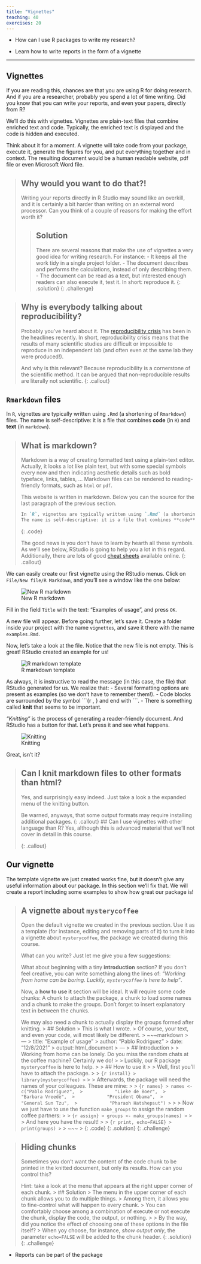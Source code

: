 ```yaml
---
title: "Vignettes"
teaching: 40
exercises: 20
---
```


::: questions
- How can I use R packages to write my research?
:::

::: objectives
- Learn how to write reports in the form of a vignette
:::



---

## Vignettes

If you are reading this, chances are that you are using R for doing research.
And if you are a researcher, probably you spend a lot of time writing.
Did you know that you can write your reports, and even your papers, directly from R?

We'll do this with vignettes.
Vignettes are plain-text files that combine enriched text and code.
Typically, the enriched text is displayed and the code is hidden and executed.

Think about it for a moment.
A vignette will take code from your package, execute it, generate the figures for you, and put everything together and in context.
The resulting document would be a human readable website, pdf file or even Microsoft Word file.

> ## Why would you want to do that?!
> Writing your reports directly in R Studio may sound like an overkill, and it is certainly a bit harder than writing on an external word processor.
> Can you think of a couple of reasons for making the effort worth it?
>
> > ## Solution
> > There are several reasons that make the use of vignettes a very good idea for writing research.
> > For instance:
> > - It keeps all the work tidy in a single project folder.
> > - The document describes and performs the calculations, instead of only describing them.
> > - The document can be read as a text, but interested enough readers can also execute it, test it. In short: reproduce it.
> {: .solution}
{: .challenge}

> ## Why is everybody talking about reproducibility?
> Probably you've heard about it.
> The [reproducibility crisis](https://en.wikipedia.org/wiki/Replication_crisis) has been in the headlines recently.
> In short, reproducibility crisis means that the results of many scientific studies are difficult or impossible to reproduce in an independent lab (and often even at the same lab they were produced!).
> 
> And why is this relevant?
> Because reproducibility is a cornerstone of the scientific method.
> It can be argued that non-reproducible results are literally not scientific.
{: .callout}

## `Rmarkdown` files

In `R`, vignettes are typically written using `.Rmd` (a shortening of `Rmarkdown`) files.
The name is self-descriptive: it is a file that combines **code** (in `R`) and **text** (in `markdown`).

> ## What is markdown?
> Markdown is a way of creating formatted text using a plain-text editor.
> Actually, it looks a lot like plain text, but with some special symbols every now and then indicating aesthetic details such as bold typeface, links, tables, ...
> Markdown files can be rendered to reading-friendly formats, such as `html` or `pdf`.
> 
> This website is written in markdown.
> Below you can the source for the last paragraph of the previous section.
> 
> ~~~markdown
> In `R`, vignettes are typically written using `.Rmd` (a shortening of `Rmarkdown`) files.
> The name is self-descriptive: it is a file that combines **code** (in `R`) and **text** (in `markdown`).
> ~~~
> {: .code}
> 
> The good news is you don't have to learn by hearth all these symbols.
> As we'll see below, RStudio is going to help you a lot in this regard.
> Additionally, there are lots of good [cheat sheets](https://www.markdownguide.org/cheat-sheet/) available online.
{: .callout}

We can easily create our first vignette using the RStudio menus.
Click on `File/New file/R Markdown`, and you'll see a window like the one below:

![New R markdown](../fig/new_rmd.png)

Fill in the field `Title` with the text: "Examples of usage", and press `OK`.

A new file will appear.
Before going further, let's save it.
Create a folder inside your project with the name `vignettes`, and save it there with the name `examples.Rmd`.

Now, let's take a look at the file.
Notice that the new file is not empty.
This is great!
RStudio created an example for us!

![R markdown template](../fig/template_rmd.png)

As always, it is instructive to read the message (in this case, the file) that RStudio generated for us.
We realize that:
- Several formatting options are present as examples (so we don't have to remember them!).
- Code blocks are surrounded by the symbol \`\`\`{r <name>, <optional parameters>} and end with \`\`\`.
- There is something called **knit** that seems to be important.

_"Knitting"_ is the process of generating a reader-friendly document.
And RStudio has a button for that.
Let's press it and see what happens.

![Knitting](../fig/knit.gif)

Great, isn't it?

> ## Can I knit markdown files to other formats than html?
> Yes, and surprisingly easy indeed.
> Just take a look a the expanded menu of the knitting button.
>
> Be warned, anyways, that some output formats may require installing additional packages.
{: .callout}
> ## Can I use vignettes with other language than R?
> Yes, although this is advanced material that we'll not cover in detail in this course.
>
{: .callout}

## Our vignette

The template vignette we just created works fine, but it doesn't give any useful information about our package.
In this section we'll fix that.
We will create a report including some examples to show how great our package is!

> ## A vignette about `mysterycoffee`
> Open the default vignette we created in the previous section.
> Use it as a template (for instance, editing and removing parts of it) to turn it into a vignette about `mysterycoffee`, the package we created during this course.
>
> What can you write?
> Just let me give you a few suggestions:
>
> What about beginning with a tiny **introduction** section?
> If you don't feel creative, you can write something along the lines of: _"Working from home can be boring. Luckily, `mysterycoffee` is here to help"_.
>
> Now, a **how to use it** section will be ideal.
> It will require some code chunks:
> A chunk to attach the package, a chunk to load some names and a chunk to make the groups.
> Don't forget to insert explanatory text in between the chunks.
>
> We may also need a chunk to actually display the groups formed after knitting.
> > ## Solution
> > This is what I wrote.
> > Of course, your text, and even your code, will most likely be different.
> > ~~~markdown
> > ---
> > title: "Example of usage"
> > author: "Pablo Rodriguez"
> > date: "12/8/2021"
> > output: html_document
> > ---
> > ## Introduction
> > 
> > Working from home can be lonely. Do you miss the random chats at the coffee machine? Certainly we do!
> > 
> > Luckily, our R package `mysterycoffee` is here to help.
> > 
> > ## How to use it
> >
> > Well, first you'll have to attach the package.
> > 
> > ```{r install}
> > library(mysterycoffee)
> > ```
> > 
> > Afterwards, the package will need the names of your colleagues. These are mine:
> > 
> > ```{r names}
> > names <- c("Pablo Rodríguez", 
> >            "Lieke de Boer", 
> >            "Barbara Vreede", 
> >            "President Obama", 
> >            "General Sun Tzu", 
> >            "Pharaoh Hatshepsut")
> > ```
> > 
> > Now we just have to use the function `make_groups` to assign the random coffee partners:
> > 
> > ```{r assign}
> > groups <- make_groups(names)
> > ```
> > 
> > And here you have the result!
> > 
> > ```{r print, echo=FALSE}
> > print(groups)
> > ```
> > ~~~
> > {: .code}
> {: .solution}
{: .challenge}

> ## Hiding chunks
> Sometimes you don't want the content of the code chunk to be printed in the knitted document, but only its results.
> How can you control this?
>
> Hint: take a look at the menu that appears at the right upper corner of each chunk.
> > ## Solution
> > The menu in the upper corner of each chunk allows you to do multiple things.
> > Among them, it allows you to fine-control what will happen to every chunk.
> > You can comfortably choose among a combination of execute or not execute the chunk, display the code, the output, or nothing.
> > 
> > By the way, did you notice the effect of choosing one of these options in the file itself?
> > When yoy choose, for instance, _show output only_, the parameter `echo=FALSE` will be added to the chunk header.
> {: .solution}
{: .challenge}

::: keypoints
- Reports can be part of the package
:::
